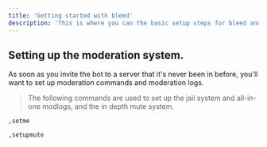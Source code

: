 ```yaml
---
title: 'Getting started with bleed'
description: 'This is where you can the basic setup steps for bleed and what to do when first inviting the bot. By default, in a server with bleed, the prefix for the bot is a comma.'
---
```

## Setting up the moderation system.
As soon as you invite the bot to a server that it's never been in before, you'll want to set up moderation commands and moderation logs.

> The following commands are used to set up the jail system and all-in-one modlogs, and the in depth mute system.

`,setme`

`,setupmute`